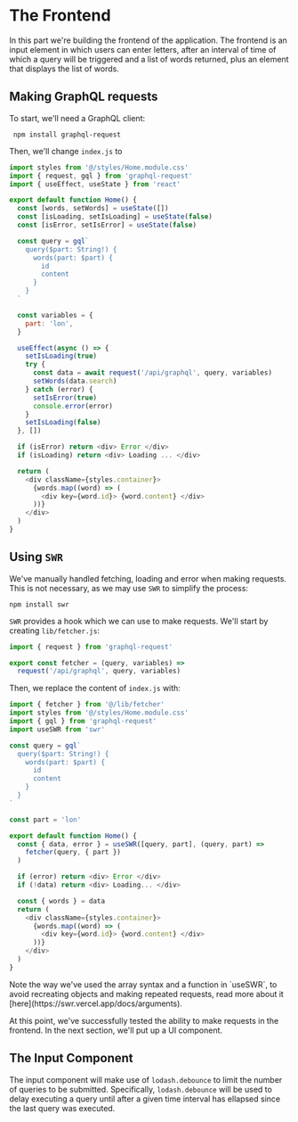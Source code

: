 # The Frontend

In this part we're building the frontend of the application. The frontend is an input element in which users can enter letters, after an interval of time of which a query will be triggered and a list of words returned, plus an element that displays the list of words.

## Making GraphQL requests

To start, we'll need a GraphQL client:

```
 npm install graphql-request
```

Then, we'll change `index.js` to

```js
import styles from '@/styles/Home.module.css'
import { request, gql } from 'graphql-request'
import { useEffect, useState } from 'react'

export default function Home() {
  const [words, setWords] = useState([])
  const [isLoading, setIsLoading] = useState(false)
  const [isError, setIsError] = useState(false)

  const query = gql`
    query($part: String!) {
      words(part: $part) {
        id
        content
      }
    }
  `

  const variables = {
    part: 'lon',
  }

  useEffect(async () => {
    setIsLoading(true)
    try {
      const data = await request('/api/graphql', query, variables)
      setWords(data.search)
    } catch (error) {
      setIsError(true)
      console.error(error)
    }
    setIsLoading(false)
  }, [])

  if (isError) return <div> Error </div>
  if (isLoading) return <div> Loading ... </div>

  return (
    <div className={styles.container}>
      {words.map((word) => (
        <div key={word.id}> {word.content} </div>
      ))}
    </div>
  )
}
```

## Using `SWR`

We've manually handled fetching, loading and error when making requests. This is not necessary, as we may use `SWR` to simplify the process:

```
npm install swr
```

`SWR` provides a hook which we can use to make requests. We'll start by creating `lib/fetcher.js`:

```js
import { request } from 'graphql-request'

export const fetcher = (query, variables) =>
  request('/api/graphql', query, variables)
```

Then, we replace the content of `index.js` with:

```js
import { fetcher } from '@/lib/fetcher'
import styles from '@/styles/Home.module.css'
import { gql } from 'graphql-request'
import useSWR from 'swr'

const query = gql`
  query($part: String!) {
    words(part: $part) {
      id
      content
    }
  }
`

const part = 'lon'

export default function Home() {
  const { data, error } = useSWR([query, part], (query, part) =>
    fetcher(query, { part })
  )

  if (error) return <div> Error </div>
  if (!data) return <div> Loading... </div>

  const { words } = data
  return (
    <div className={styles.container}>
      {words.map((word) => (
        <div key={word.id}> {word.content} </div>
      ))}
    </div>
  )
}
```


<Callout>
  Note the way we've used the array syntax and a function in `useSWR`, to avoid
  recreating objects and making repeated requests, read more about it
  [here](https://swr.vercel.app/docs/arguments).
</Callout>

At this point, we've successfully tested the ability to make requests in
the frontend. In the next section, we'll put up a UI component.

## The Input Component

The input component will make use of `lodash.debounce` to limit the number of
queries to be submitted. Specifically, `lodash.debounce` will be used to
delay executing a query until after a given time interval has ellapsed since
the last query was executed.
